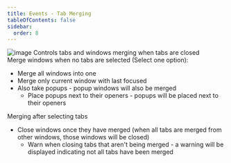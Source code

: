 ```yaml
---
title: Events - Tab Merging
tableOfContents: false
sidebar:
  order: 8
---
```



<div class="topic">
  <Image src={eventsTabMerging} alt="image" />
  Controls tabs and windows merging when tabs are closed
</div>

<div class="topic">
  Merge windows when no tabs are selected (Select one option):
  <ul>
    <li class="default">Merge all windows into one</li>
    <li>Merge only current window with last focused</li>
    <li>
      Also take popups - popup windows will also be merged
      <ul class="square">
        <li>
          Place popups next to their openers - popups will be placed next to their openers
        </li>
      </ul>
    </li>
  </ul>
</div>

<div class="topic">
  Merging after selecting tabs
  <ul>
    <li>
      <span class="default">Close windows once they have merged</span>
      (when all tabs are merged from other windows, those windows will be closed)
      <ul class="square">
        <li>
          <span class="default">Warn when closing tabs that aren't being merged</span> - a
          warning will be displayed indicating not all tabs have been merged
        </li>
      </ul>
    </li>
  </ul>
</div>
